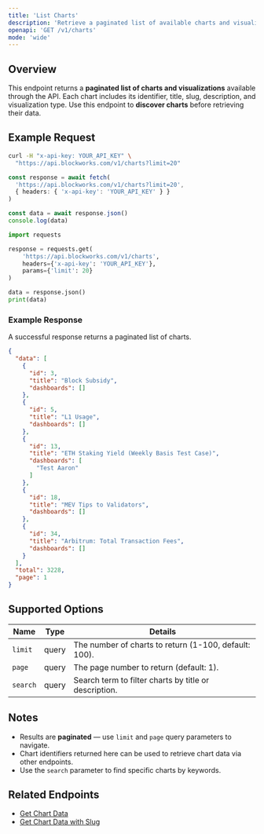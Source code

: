 ```yaml
---
title: 'List Charts'
description: 'Retrieve a paginated list of available charts and visualizations'
openapi: 'GET /v1/charts'
mode: 'wide'
---
```


## Overview

This endpoint returns a **paginated list of charts and visualizations** available through the API.
Each chart includes its identifier, title, slug, description, and visualization type.
Use this endpoint to **discover charts** before retrieving their data.

## Example Request

<CodeGroup>

```bash cURL
curl -H "x-api-key: YOUR_API_KEY" \
  "https://api.blockworks.com/v1/charts?limit=20"
```

```typescript TypeScript
const response = await fetch(
  'https://api.blockworks.com/v1/charts?limit=20',
  { headers: { 'x-api-key': 'YOUR_API_KEY' } }
)

const data = await response.json()
console.log(data)
```

```python Python
import requests

response = requests.get(
    'https://api.blockworks.com/v1/charts',
    headers={'x-api-key': 'YOUR_API_KEY'},
    params={'limit': 20}
)

data = response.json()
print(data)
```

</CodeGroup>

### Example Response

A successful response returns a paginated list of charts.

```json
{
  "data": [
    {
      "id": 3,
      "title": "Block Subsidy",
      "dashboards": []
    },
    {
      "id": 5,
      "title": "L1 Usage",
      "dashboards": []
    },
    {
      "id": 13,
      "title": "ETH Staking Yield (Weekly Basis Test Case)",
      "dashboards": [
        "Test Aaron"
      ]
    },
    {
      "id": 18,
      "title": "MEV Tips to Validators",
      "dashboards": []
    },
    {
      "id": 34,
      "title": "Arbitrum: Total Transaction Fees",
      "dashboards": []
    }
  ],
  "total": 3228,
  "page": 1
}
```

## Supported Options

| Name | Type | Details |
| - | - | - |
| `limit` | query | The number of charts to return (1-100, default: 100). |
| `page` | query | The page number to return (default: 1). |
| `search` | query | Search term to filter charts by title or description. |

## Notes

- Results are **paginated** — use `limit` and `page` query parameters to navigate.
- Chart identifiers returned here can be used to retrieve chart data via other endpoints.
- Use the `search` parameter to find specific charts by keywords.

## Related Endpoints

- [Get Chart Data](/api-reference/charts/get-data)
- [Get Chart Data with Slug](/api-reference/charts/get-data-with-slug)